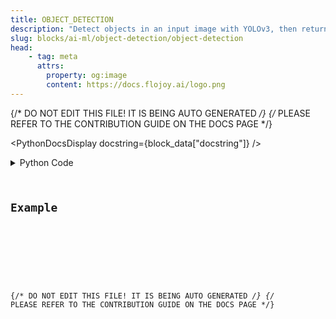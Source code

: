 ```yaml
---
title: OBJECT_DETECTION
description: "Detect objects in an input image with YOLOv3, then return an image DataContainer with those objects highlighted."
slug: blocks/ai-ml/object-detection/object-detection
head:
    - tag: meta
      attrs:
        property: og:image
        content: https://docs.flojoy.ai/logo.png
---
```


{/* DO NOT EDIT THIS FILE! IT IS BEING AUTO GENERATED */}
{/* PLEASE REFER TO THE CONTRIBUTION GUIDE ON THE DOCS PAGE */}


<PythonDocsDisplay docstring={block_data["docstring"]} />
<details>
<summary>Python Code</summary>



<Code code={pythonCode} lang="py" wrap theme="dracula" />

[Find this Flojoy Block on GitHub](https://github.com/flojoy-ai/blocks/blob/main/blocks/AI_ML/OBJECT_DETECTION/OBJECT_DETECTION/OBJECT_DETECTION.py)

</details>

## Example


<GetHelpWidget />


<AppDisplay app={app} blockName="OBJECT_DETECTION" client:visible />


<Example />

{/* DO NOT EDIT THIS FILE! IT IS BEING AUTO GENERATED */}
{/* PLEASE REFER TO THE CONTRIBUTION GUIDE ON THE DOCS PAGE */}
